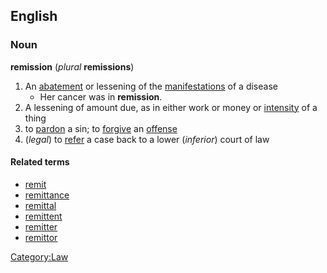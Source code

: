 ==English==
=== Noun ===
'''remission''' (''plural'' '''remissions''')
# An [[abatement]] or lessening of the [[manifestation]]s of a disease
#* Her cancer was in '''remission'''.
# A lessening of amount due, as in either work or money or [[intensity]] of a thing 
# to [[pardon]] a sin; to [[forgive]] an [[offense]]
# (''legal'') to [[refer]] a case back to a lower (''inferior'') court of law
==== Related terms ====
*[[remit]]
*[[remittance]]
*[[remittal]]
*[[remittent]]
*[[remitter]]
*[[remittor]]
[[Category:Law]]
{{cattag|Health}}